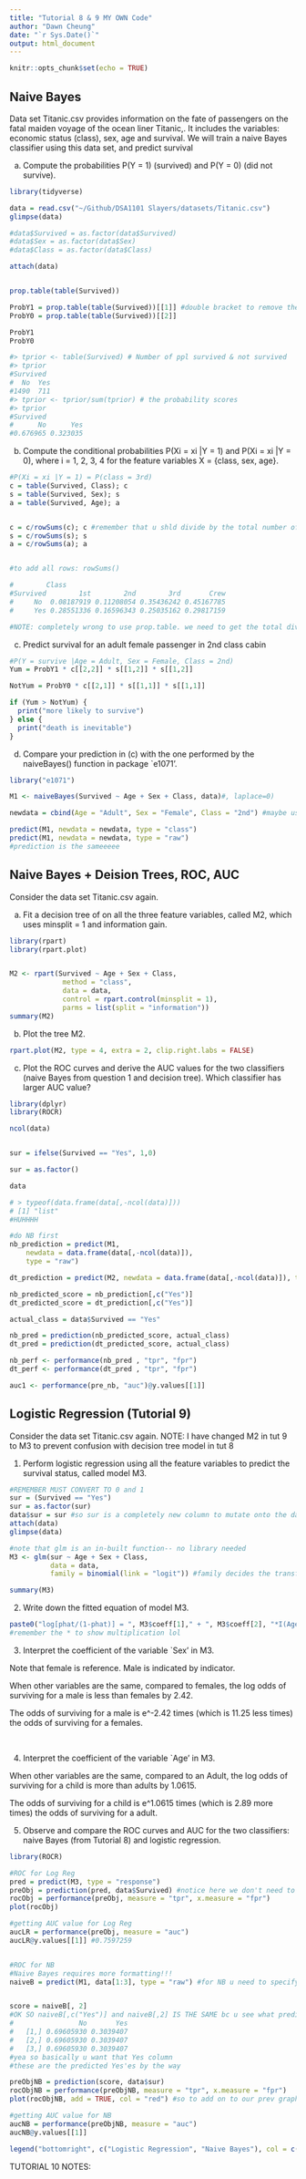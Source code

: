 ```yaml
---
title: "Tutorial 8 & 9 MY OWN Code"
author: "Dawn Cheung"
date: "`r Sys.Date()`"
output: html_document
---
```


```r
knitr::opts_chunk$set(echo = TRUE)
```

## Naive Bayes

Data set Titanic.csv provides information on the fate of passengers on the fatal maiden voyage of the ocean liner Titanic,. It includes the variables: economic status (class), sex, age and survival. We will train a naive Bayes classifier using this data set, and predict survival


(a) Compute the probabilities P(Y = 1) (survived) and P(Y = 0) (did not survive).
```r
library(tidyverse)

data = read.csv("~/Github/DSA1101 Slayers/datasets/Titanic.csv")
glimpse(data)

#data$Survived = as.factor(data$Survived)
#data$Sex = as.factor(data$Sex)
#data$Class = as.factor(data$Class)

attach(data)


prop.table(table(Survived))

ProbY1 = prop.table(table(Survived))[[1]] #double bracket to remove the column name
ProbY0 = prop.table(table(Survived))[[2]]

ProbY1
ProbY0

#> tprior <- table(Survived) # Number of ppl survived & not survived
#> tprior
#Survived
#  No  Yes 
#1490  711 
#> tprior <- tprior/sum(tprior) # the probability scores
#> tprior
#Survived
#      No      Yes 
#0.676965 0.323035 

```


(b) Compute the conditional probabilities P(Xi = xi |Y = 1) and P(Xi = xi |Y = 0), where i = 1, 2, 3, 4 for the feature variables X = {class, sex, age}.
```r
#P(Xi = xi |Y = 1) = P(class = 3rd)
c = table(Survived, Class); c
s = table(Survived, Sex); s
a = table(Survived, Age); a


c = c/rowSums(c); c #remember that u shld divide by the total number of yes/no OF THE WHOLE DATASET
s = c/rowSums(s); s
a = c/rowSums(a); a


#to add all rows: rowSums()

#        Class
#Survived        1st        2nd        3rd       Crew
#     No  0.08187919 0.11208054 0.35436242 0.45167785
#     Yes 0.28551336 0.16596343 0.25035162 0.29817159

#NOTE: completely wrong to use prop.table. we need to get the total divisible to be the entire dataset(?)

```

(c) Predict survival for an adult female passenger in 2nd class cabin
```r
#P(Y = survive |Age = Adult, Sex = Female, Class = 2nd)
Yum = ProbY1 * c[[2,2]] * s[[1,2]] * s[[1,2]]

NotYum = ProbY0 * c[[2,1]] * s[[1,1]] * s[[1,1]]

if (Yum > NotYum) {
  print("more likely to survive")
} else {
  print("death is inevitable")
}
```

(d) Compare your prediction in (c) with the one performed by the naiveBayes() function in package `e1071'.
```r
library("e1071")

M1 <- naiveBayes(Survived ~ Age + Sex + Class, data)#, laplace=0)

newdata = cbind(Age = "Adult", Sex = "Female", Class = "2nd") #maybe use data.frame() instead

predict(M1, newdata = newdata, type = "class")
predict(M1, newdata = newdata, type = "raw")
#prediction is the sameeeee
```



## Naive Bayes + Deision Trees, ROC, AUC

Consider the data set Titanic.csv again.

(a) Fit a decision tree of on all the three feature variables, called M2, which uses minsplit = 1 and information gain.
```r
library(rpart)
library(rpart.plot)


M2 <- rpart(Survived ~ Age + Sex + Class,
             method = "class",
             data = data,
             control = rpart.control(minsplit = 1),
             parms = list(split = "information"))
summary(M2)

```

(b) Plot the tree M2.
```r
rpart.plot(M2, type = 4, extra = 2, clip.right.labs = FALSE)
```

(c) Plot the ROC curves and derive the AUC values for the two classifiers (naive Bayes from question 1 and decision tree). Which classifier has larger AUC value?
```r
library(dplyr)
library(ROCR)

ncol(data)


sur = ifelse(Survived == "Yes", 1,0)

sur = as.factor()

data

# > typeof(data.frame(data[,-ncol(data)]))
# [1] "list"
#HUHHHH

#do NB first
nb_prediction = predict(M1,
    newdata = data.frame(data[,-ncol(data)]),
    type = "raw")

dt_prediction = predict(M2, newdata = data.frame(data[,-ncol(data)]), type = "raw")

nb_predicted_score = nb_prediction[,c("Yes")]
dt_predicted_score = dt_prediction[,c("Yes")]

actual_class = data$Survived == "Yes"

nb_pred = prediction(nb_predicted_score, actual_class)
dt_pred = prediction(dt_predicted_score, actual_class)

nb_perf <- performance(nb_pred , "tpr", "fpr")
dt_perf <- performance(dt_pred , "tpr", "fpr")

auc1 <- performance(pre_nb, "auc")@y.values[[1]]

```


## Logistic Regression (Tutorial 9)

Consider the data set Titanic.csv again.
NOTE: I have changed M2 in tut 9 to M3 to prevent confusion with decision tree model in tut 8

1) Perform logistic regression using all the feature variables to predict the survival status, called model M3.
```r
#REMEMBER MUST CONVERT TO 0 and 1
sur = (Survived == "Yes")
sur = as.factor(sur)
data$sur = sur #so sur is a completely new column to mutate onto the database
attach(data)
glimpse(data)

#note that glm is an in-built function-- no library needed
M3 <- glm(sur ~ Age + Sex + Class,
          data = data,
          family = binomial(link = "logit")) #family decides the transformation g from g(y)

summary(M3)

```


2) Write down the fitted equation of model M3.
```r
paste0("log[phat/(1-phat)] = ", M3$coeff[1]," + ", M3$coeff[2], "*I(Age = Child) + ", M3$coeff[3], "*I(Sex = Male) + ", M3$coeff[4], "*I(Class = 2nd) + ", M3$coeff[5], "*I(Class = 3rd) + ", M3$coeff[6], "*I(Class = Crew)")
#remember the * to show multiplication lol
```


3) Interpret the coefficient of the variable `Sex' in M3.


Note that female is reference. Male is indicated by indicator.


When other variables are the same, compared to females, the log odds of surviving for a male is less than females by 2.42.


The odds of surviving for a male is e^-2.42 times (which is 11.25 less times) the odds of surviving for a females.

<br>

4) Interpret the coefficient of the variable `Age' in M3.


When other variables are the same, compared to an Adult, the log odds of surviving for a child is more than adults by 1.0615.


The odds of surviving for a child is e^1.0615 times (which is 2.89 more times) the odds of surviving for a adult.


5) Observe and compare the ROC curves and AUC for the two classifiers: naive Bayes (from Tutorial 8) and logistic regression.
```r
library(ROCR)

#ROC for Log Reg
pred = predict(M3, type = "response")
preObj = prediction(pred, data$Survived) #notice here we don't need to use sur, the OG column is fine
rocObj = performance(preObj, measure = "tpr", x.measure = "fpr")
plot(rocObj)

#getting AUC value for Log Reg
aucLR = performance(preObj, measure = "auc")
aucLR@y.values[[1]] #0.7597259


#ROC for NB
#Naive Bayes requires more formatting!!!
naiveB = predict(M1, data[1:3], type = "raw") #for NB u need to specify what response variables (from the database) are needed


score = naiveB[, 2] 
#OK SO naiveB[,c("Yes")] and naiveB[,2] IS THE SAME bc u see what predict() returns
#                No       Yes
#   [1,] 0.69605930 0.3039407
#   [2,] 0.69605930 0.3039407
#   [3,] 0.69605930 0.3039407
#yea so basically u want that Yes column
#these are the predicted Yes'es by the way

preObjNB = prediction(score, data$sur)
rocObjNB = performance(preObjNB, measure = "tpr", x.measure = "fpr")
plot(rocObjNB, add = TRUE, col = "red") #so to add on to our prev graph

#getting AUC value for NB
aucNB = performance(preObjNB, measure = "auc")
aucNB@y.values[[1]]

legend("bottomright", c("Logistic Regression", "Naive Bayes"), col = c("black", "red"), lty = 1)

```

TUTORIAL 10 NOTES:


